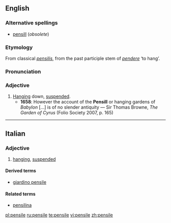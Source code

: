 ==English==

===Alternative spellings===
*[[pensill]] (''obsolete'')

===Etymology===
From classical {{L.}} ''[[pensilis]]'', from the past participle stem of ''[[pendere]]'' ‘to hang’.

===Pronunciation===
{{IPA|/ˈpɛnsaɪl/}}

===Adjective===
{{en-adj}}

# [[hanging|Hanging]] down, [[suspended]].
#*'''1658''': However the account of the '''Pensill''' or hanging gardens of ''Babylon'' [...] is of no slender antiquity — Sir Thomas Browne, ''The Garden of Cyrus'' (Folio Society 2007, p. 165)

----

==Italian==

===Adjective===
{{it-adj|pensil|e|i}}

# [[hanging]], [[suspended]]

====Derived terms====
*[[giardino pensile]]

====Related terms====
*[[pensilina]]

[[pl:pensile]]
[[ru:pensile]]
[[te:pensile]]
[[vi:pensile]]
[[zh:pensile]]